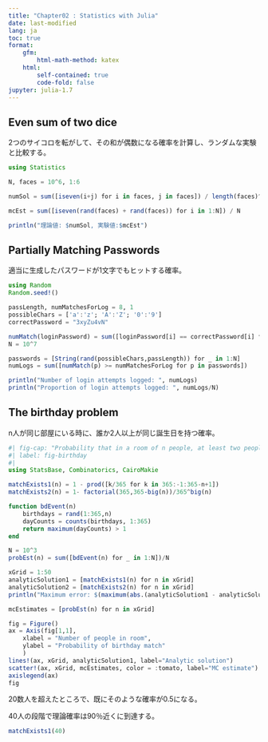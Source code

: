 ---
title: "Chapter02 : Statistics with Julia"
date: last-modified
lang: ja
toc: true
format: 
    gfm:
        html-math-method: katex
    html: 
        self-contained: true
        code-fold: false
jupyter: julia-1.7
---

## Even sum of two dice

2つのサイコロを転がして、その和が偶数になる確率を計算し、ランダムな実験と比較する。

```{julia}
using Statistics

N, faces = 10^6, 1:6

numSol = sum([iseven(i+j) for i in faces, j in faces]) / length(faces)^2

mcEst = sum([iseven(rand(faces) + rand(faces)) for i in 1:N]) / N 

println("理論値: $numSol, 実験値:$mcEst")
```

## Partially Matching Passwords

適当に生成したパスワードが1文字でもヒットする確率。

```{julia}
using Random
Random.seed!()

passLength, numMatchesForLog = 8, 1
possibleChars = ['a':'z'; 'A':'Z'; '0':'9']
correctPassword = "3xyZu4vN"

numMatch(loginPassword) = sum([loginPassword[i] == correctPassword[i] for i in 1:passLength])
N = 10^7

passwords = [String(rand(possibleChars,passLength)) for _ in 1:N]
numLogs = sum([numMatch(p) >= numMatchesForLog for p in passwords])

println("Number of login attempts logged: ", numLogs)
println("Proportion of login attempts logged: ", numLogs/N)
```

## The birthday problem

n人が同じ部屋にいる時に、誰か2人以上が同じ誕生日を持つ確率。

```{julia}
#| fig-cap: "Probability that in a room of n people, at least two people share a birthday."
#| label: fig-birthday
#| 
using StatsBase, Combinatorics, CairoMakie

matchExists1(n) = 1 - prod([k/365 for k in 365:-1:365-n+1])
matchExists2(n) = 1- factorial(365,365-big(n))/365^big(n)

function bdEvent(n)
    birthdays = rand(1:365,n)
    dayCounts = counts(birthdays, 1:365)
    return maximum(dayCounts) > 1
end

N = 10^3
probEst(n) = sum([bdEvent(n) for _ in 1:N])/N

xGrid = 1:50
analyticSolution1 = [matchExists1(n) for n in xGrid]
analyticSolution2 = [matchExists2(n) for n in xGrid]
println("Maximum error: $(maximum(abs.(analyticSolution1 - analyticSolution2)))")

mcEstimates = [probEst(n) for n in xGrid]

fig = Figure()
ax = Axis(fig[1,1], 
    xlabel = "Number of people in room",
    ylabel = "Probability of birthday match"
    )
lines!(ax, xGrid, analyticSolution1, label="Analytic solution")
scatter!(ax, xGrid, mcEstimates, color = :tomato, label="MC estimate")
axislegend(ax)
fig

```

20数人を超えたところで、既にそのような確率が0.5になる。

40人の段階で理論確率は90％近くに到達する。

```{julia}
matchExists1(40)
```

